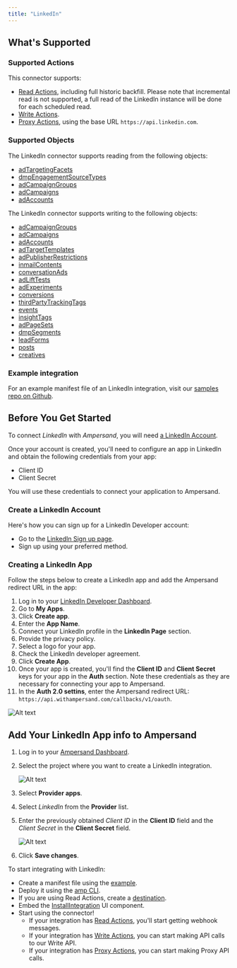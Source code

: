 ```yaml
---
title: "LinkedIn"
---
```

## What's Supported

### Supported Actions

This connector supports:
- [Read Actions](/read-actions), including full historic backfill. Please note that incremental read is not supported, a full read of the LinkedIn instance will be done for each scheduled read.
- [Write Actions](/write-actions).
- [Proxy Actions](/proxy-actions), using the base URL `https://api.linkedin.com`.

### Supported Objects
The LinkedIn connector supports reading from the following objects:
- [adTargetingFacets](https://learn.microsoft.com/en-us/linkedin/marketing/integrations/ads/advertising-targeting/ads-targeting?view=li-lms-2025-09&tabs=http#ad-targeting-facets)
- [dmpEngagementSourceTypes](https://learn.microsoft.com/en-us/linkedin/marketing/integrations/ads/advertising-targeting/engagement-retargeting?view=li-lms-2025-09&tabs=http#get-all-supported-engagement-source-types)
- [adCampaignGroups](https://learn.microsoft.com/en-us/linkedin/marketing/integrations/ads/account-structure/create-and-manage-campaign-groups?view=li-lms-2025-09&tabs=http#search-for-campaign-groups)
- [adCampaigns](https://learn.microsoft.com/en-us/linkedin/marketing/integrations/ads/account-structure/create-and-manage-campaigns?view=li-lms-2025-09&tabs=http#search-for-campaigns)
- [adAccounts](https://learn.microsoft.com/en-us/linkedin/marketing/integrations/ads/account-structure/create-and-manage-accounts?view=li-lms-2025-09&tabs=http#search-for-accounts)      

The LinkedIn connector supports writing to the following objects:
- [adCampaignGroups](https://learn.microsoft.com/en-us/linkedin/marketing/integrations/ads/account-structure/create-and-manage-campaign-groups?view=li-lms-2025-09&tabs=http#create-a-campaign-group)
- [adCampaigns](https://learn.microsoft.com/en-us/linkedin/marketing/integrations/ads/account-structure/create-and-manage-campaigns?view=li-lms-2025-09&tabs=http#create-a-campaign)         
- [adAccounts](https://learn.microsoft.com/en-us/linkedin/marketing/integrations/ads/account-structure/create-and-manage-accounts?view=li-lms-2025-09&tabs=http#create-ad-account)        
- [adTargetTemplates](https://learn.microsoft.com/en-us/linkedin/marketing/integrations/ads/advertising-targeting/saved-audience-templates?view=li-lms-2025-09&tabs=http#sample-request)
- [adPublisherRestrictions](https://learn.microsoft.com/en-us/linkedin/marketing/integrations/ads/advertising-targeting/manage-audience-restrictions?view=li-lms-2025-09&tabs=http#create-the-publisher-restriction)
- [inmailContents](https://learn.microsoft.com/en-us/linkedin/marketing/integrations/ads/advertising-targeting/version/message-ads-integrations?view=li-lms-2025-09&tabs=http#create-inmail-content)
- [conversationAds](https://learn.microsoft.com/en-us/linkedin/marketing/integrations/ads/advertising-targeting/version/conversation-ads-integrations?view=li-lms-2025-09&tabs=http#create-a-sponsored-conversation)     
- [adLiftTests](https://learn.microsoft.com/en-us/linkedin/marketing/integrations/experimentation/brand-lift-testing/ad-lift-tests?view=li-lms-2025-09#create-ad-lift-tests)
- [adExperiments](https://learn.microsoft.com/en-us/linkedin/marketing/integrations/experimentation/ab-testing/ab-testing?view=li-lms-2025-09#create-experiments)        
- [conversions](https://learn.microsoft.com/en-us/linkedin/marketing/integrations/ads-reporting/conversion-tracking?view=li-lms-2025-09&tabs=https#create-a-conversion)
- [thirdPartyTrackingTags](https://learn.microsoft.com/en-us/linkedin/marketing/integrations/ads-reporting/third-party-tracking?view=li-lms-2025-09&tabs=http#create-third-party-tracking-tag)
- [events](https://learn.microsoft.com/en-us/linkedin/marketing/event-management/events?view=li-lms-2025-09&tabs=http#create-event)
- [insightTags](https://learn.microsoft.com/en-us/linkedin/marketing/integrations/ads-reporting/conversion-tracking?view=li-lms-2025-09&tabs=https#create-an-insight-tag)
- [adPageSets](https://learn.microsoft.com/en-us/linkedin/marketing/matched-audiences/website-visitors-retargeting?view=li-lms-2025-09&tabs=http#create-ad-page-set)
- [dmpSegments](https://learn.microsoft.com/en-us/linkedin/marketing/matched-audiences/create-and-manage-segments?view=li-lms-2025-09&tabs=http#create-dmp-segment)
- [leadForms](https://learn.microsoft.com/en-us/linkedin/marketing/lead-sync/leadsync?view=li-lms-2025-09&tabs=http#creating-lead-forms)
- [posts](https://learn.microsoft.com/en-us/linkedin/marketing/community-management/shares/posts-api?view=li-lms-2025-09&tabs=http#create-a-post)          
- [creatives](https://learn.microsoft.com/en-us/linkedin/marketing/integrations/ads/advertising-targeting/version/spotlight-ads?view=li-lms-2025-09&tabs=http#create-a-dynamic-spotlight-ad-creative)

### Example integration

For an example manifest file of an LinkedIn integration, visit our [samples repo on Github](https://github.com/amp-labs/samples/blob/main/linkedin/amp.yaml).

## Before You Get Started

To connect _LinkedIn_ with _Ampersand_, you will need [a LinkedIn Account](https://www.linkedin.com/).

Once your account is created, you'll need to configure an app in LinkedIn and obtain the following credentials from your app:

- Client ID
- Client Secret

You will use these credentials to connect your application to Ampersand.

### Create a LinkedIn Account

Here's how you can sign up for a LinkedIn Developer account:

- Go to the [LinkedIn Sign up page](https://www.linkedin.com/signup/cold-join?source=guest_homepage-basic_nav-header-signin).
- Sign up using your preferred method.

### Creating a LinkedIn App

Follow the steps below to create a LinkedIn app and add the Ampersand redirect URL in the app:

1. Log in to your [LinkedIn Developer Dashboard](https://developer.linkedin.com/).
2. Go to **My Apps**.
3. Click **Create app**.
4. Enter the **App Name**.
5. Connect your LinkedIn profile in the **LinkedIn Page** section.
6. Provide the privacy policy.
7. Select a logo for your app. 
8. Check the LinkedIn developer agreement. 
9. Click **Create App**. 
10. Once your app is created, you'll find the **Client ID** and **Client Secret** keys for your app in the **Auth** section. Note these credentials as they are necessary for connecting your app to Ampersand.
11. In the **Auth 2.0 settins**, enter the Ampersand redirect URL: `https://api.withampersand.com/callbacks/v1/oauth`.

![Alt text](/images/provider-guides/linkedin.gif)

## Add Your LinkedIn App info to Ampersand

1. Log in to your [Ampersand Dashboard](https://dashboard.withampersand.com).

2. Select the project where you want to create a LinkedIn integration.

   ![Alt text](/images/provider-guides/dd47b7a-Ampersand.png)

3. Select **Provider apps**.

4. Select _LinkedIn_ from the **Provider** list.

5. Enter the previously obtained _Client ID_ in the **Client ID** field and the _Client Secret_ in the **Client Secret** field.

   ![Alt text](/images/provider-guides/linkedin-amp.gif)

6. Click **Save changes**.

To start integrating with LinkedIn:
- Create a manifest file using the [example](https://github.com/amp-labs/samples/blob/main/linkedin/amp.yaml).
- Deploy it using the [amp CLI](/cli/overview).
- If you are using Read Actions, create a [destination](/destinations).
- Embed the [InstallIntegration](/embeddable-ui-components#install-integration) UI component.
- Start using the connector!
   - If your integration has [Read Actions](/read-actions), you'll start getting webhook messages.
   - If your integration has [Write Actions](/write-actions), you can start making API calls to our Write API.
   - If your integration has [Proxy Actions](/proxy-actions), you can start making Proxy API calls.
